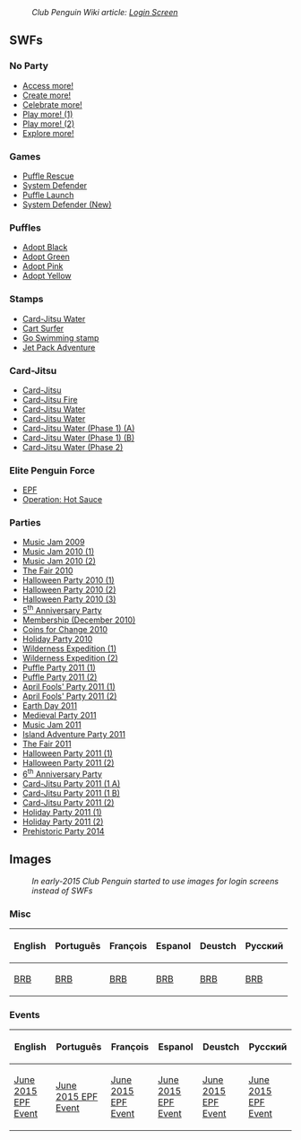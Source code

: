 :''Club Penguin Wiki article: [[clubpenguinwiki:Login Screen|Login Screen]]''

==SWFs==
===No Party===
*[[Media:LoginAccessMore.swf‎|Access more!]]
*[[Media:LoginCreateMore.swf|Create more!]]
*[[Media:LoginCelebrateMore.swf|Celebrate more!]]
*[[Media:LoginPlayMore.swf|Play more! (1)]]
*[[Media:ENLoginBackgroundsPlay_more 2.swf|Play more! (2)]]
*[[Media:LoginExploreMore.swf|Explore more!]]

===Games===
*[[Media:LoginPuffleRescue.swf|Puffle Rescue]]
*[[Media:LoginSystemDefender.swf|System Defender]]
*[[Media:LoginBillboardPuffleLaunch.swf|Puffle Launch]]
*[[Media:LoginSystem_defender(New).swf|System Defender (New)]]

===Puffles===
*[[Media:LoginAdopt black.swf|Adopt Black]]
*[[Media:LoginAdopt green.swf|Adopt Green]]
*[[Media:LoginAdopt pink.swf|Adopt Pink]]
*[[Media:LocalEnLoginBackgroundsAdopt_yellow.swf|Adopt Yellow]]

===Stamps===
*[[Media:LoginStamps4.swf|Card-Jitsu Water]]
*[[Media:LoginStamps3.swf|Cart Surfer]]
*[[Media:LoginDucky.swf|Go Swimming stamp]]
*[[Media:LoginJetpack.swf|Jet Pack Adventure]]

===Card-Jitsu===
*[[Media:LoginCardJitsu.swf|Card-Jitsu]]
*[[Media:LoginCardJitsuFire.swf|Card-Jitsu Fire]]
*[[Media:LoginCardJitsuWater.swf|Card-Jitsu Water]]
*[[media:LoginCard_jitsu_water%28New%29.swf|Card-Jitsu Water]]
*[[Media:LoginCardJitsuWaterPhase1A.swf|Card-Jitsu Water (Phase 1) (A)]]
*[[Media:LoginCardJitsuWaterPhase1B.swf|Card-Jitsu Water (Phase 1) (B)]]
*[[Media:LoginCardJitsuWaterPhase2.swf|Card-Jitsu Water (Phase 2)]]

===Elite Penguin Force===
*[[Media:LoginEPF.swf|EPF]]
*[[Media:SwfEPFNewMission.swf|Operation: Hot Sauce]]

===Parties===
*[[Media:LoginMusicJam2009.swf|Music Jam 2009]]
*[[Media:LoginMusicJam2010(1).swf|Music Jam 2010 (1)]]
*[[Media:LoginMusicJam2010(2).swf|Music Jam 2010 (2)]]
*[[Media:LoginFairParty2010.swf|The Fair 2010]]
*[[Media:Halloween2010LoginScreen1.swf|Halloween Party 2010 (1)]]
*[[Media:Halloween2010LoginScreen2.swf|Halloween Party 2010 (2)]]
*[[Media:Halloween2010LoginScreen3.swf|Halloween Party 2010 (3)]]
*[[Media:Login5Anniversary.swf|5<sup>th</sup> Anniversary Party]]
*[[Media:LoginDec2010Membership.swf|Membership (December 2010)]]
*[[Media:LoginCoinsForChange2010.swf|Coins for Change 2010]]
*[[Media:LoginHolidayParty2010.swf|Holiday Party 2010]]
*[[Media:LoginWildernessExpedition.swf|Wilderness Expedition (1)]]
*[[Media:LoginWildernessExpedition2.swf|Wilderness Expedition (2)]]
*[[Media:LoginPuffleParty2011(1).swf|Puffle Party 2011 (1)]]
*[[Media:LoginPuffleParty2011(2).swf|Puffle Party 2011 (2)]]
*[[Media:LoginAprilFools2011.swf|April Fools' Party 2011 (1)]]
*[[Media:LoginAprilfools2.swf|April Fools' Party 2011 (2)]]
*[[Media:LoginEarth_day1.swf|Earth Day 2011]]
*[[Media:LoginMedievalparty.swf|Medieval Party 2011]]
*[[Media:MusicJam2011BillboardMusic_jam2.swf|Music Jam 2011]]
*[[Media:LoginIslandAdventureParty2011.swf|Island Adventure Party 2011]]
*[[Media:TheFair2011StartBillboards.swf|The Fair 2011]]
*[[Media:HalloweenParty2011PreStartBillboards.swf|Halloween Party 2011 (1)]]
*[[Media:HalloweenParty2011StartBillboards.swf|Halloween Party 2011 (2)]]
*[[Media:6AnniversaryPStartBillboards.swf|6<sup>th</sup> Anniversary Party]]
*[[Media:CardJitsuPartyPreStartBillboards.swf|Card-Jitsu Party 2011 (1 A)]]
*[[Media:StartBillboardsCardJitsuPartyPre.swf|Card-Jitsu Party 2011 (1 B)]]
*[[Media:BillboardsCard-jitsu-party.swf|Card-Jitsu Party 2011 (2)]]
*[[Media:HolidayParty2011PreStartBillboards.swf|Holiday Party 2011 (1)]]
*[[Media:HolidayParty2011StartBillboards.swf|Holiday Party 2011 (2)]]
*[[Media:LoginScreen-ENCPrehistoricPreAwareness.swf|Prehistoric Party 2014]]

==Images==
:''In early-2015 Club Penguin started to use images for login screens instead of SWFs''
===Misc===
{| class="wikitable"
!English!!Português!!François!!Espanol!!Deustch!!Русский
|-
|[[Media:LoginScreens-DESIGN-BRB-Play-Billboard-EN.jpg|BRB]]||[[Media:LoginScreens-DESIGN-BRB-Play-Billboard-PT.jpg|BRB]]||[[Media:LoginScreens-DESIGN-BRB-Play-Billboard-FR.jpg|BRB]]||[[Media:LoginScreens-DESIGN-BRB-Play-Billboard-ES.jpg|BRB]]||[[Media:LoginScreens-DESIGN-BRB-Play-Billboard-DE.jpg|BRB]]||[[media:LoginScreens-DESIGN-BRB-Play-Billboard-RU-2.jpg|BRB]]
|}
===Events===
{| class="wikitable"
!English!!Português!!François!!Espanol!!Deustch!!Русский
|-
|[[Media:LoginScreens-EPF-Classic-Missions-Billboard-1434048514.jpg|June 2015 EPF Event]]||[[Media:LoginScreens-EPF-Classic-Missions-Billboard_2-1434048514.jpg|June 2015 EPF Event]]||[[Media:LoginScreens-EPF-Classic-Missions-Billboard_4-1434048514.jpg|June 2015 EPF Event]]||[[media:LoginScreens-EPF-Classic-Missions-Billboard_5-1434048514.jpg|June 2015 EPF Event]]||[[Media:LoginScreens-EPF-Classic-Missions-Billboard_3-1434048514.jpg|June 2015 EPF Event]]||[[media:LoginScreens-EPF-Classic-Missions-Billboard_1-1434048514.jpg|June 2015 EPF Event]]
|}